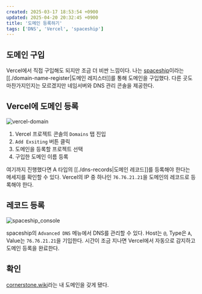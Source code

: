 ```yaml
---
created: 2025-03-17 18:53:54 +0900
updated: 2025-04-20 20:32:45 +0900
title: '도메인 등록하기'
tags: ['DNS', 'Vercel', 'spaceship']
---
```


## 도메인 구입

Vercel에서 직접 구입해도 되지만 조금 더 비싼 느낌이다. 나는 [spaceship](https://www.spaceship.com)이라는 [[./domain-name-register|도메인 레지스터]]를 통해  도메인을 구입했다. 다른 곳도 마찬가지인지는 모르겠지만 네임서버와 DNS 관리 콘솔을 제공한다. 

## Vercel에 도메인 등록

![vercel-domain](assets/2025-03-17-19-12-20.png)

1. Vercel 프로젝트 콘솔의 `Domains` 탭 진입
2. `Add Exsiting` 버튼 클릭
3. 도메인을 등록할 프로젝트 선택
4. 구입한 도메인 이름 등록

여기까지 진행했다면 A 타입의 [[./dns-records|도메인 레코드]]를 등록해야 한다는 메세지를 확인할 수 있다.
Vercel의 IP 중 하나인 `76.76.21.21`을 도메인의 레코드로 등록해야 한다.

## 레코드 등록

![spaceship_console](assets/2025-03-17-19-11-34.png)

spaceship의 `Advanced DNS` 메뉴에서 DNS를 관리할 수 있다. Host는 `@`, Type은 `A`, Value는 `76.76.21.21`을 기입한다. 시간이 조금 지나면 Vercel에서 자동으로 감지하고 도메인 등록을 완료한다.

## 확인

[cornerstone.wiki](https://cornerstone.wiki)라는 내 도메인을 갖게 됐다.
